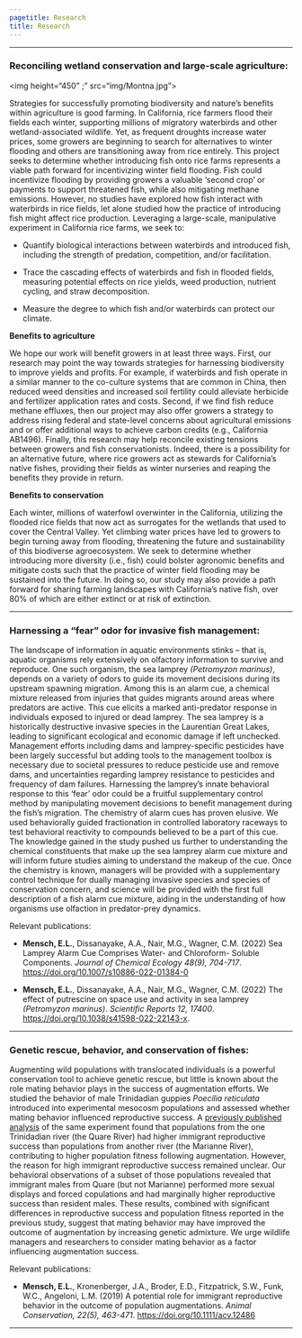 ```yaml
---
pagetitle: Research
title: Research
---
```

<style type="text/css">
h1.title {
  text-align: center;
}
</style>

***

### Reconciling wetland conservation and large-scale agriculture:  

<img height="450" ;" src="img/Montna.jpg">
<!---<img height="250" style="float: right; margin-left: 1em;" src="img/Montna.jpg"> --->

Strategies for successfully promoting biodiversity and nature’s benefits within agriculture is good farming. In California, rice farmers flood their fields each winter, supporting millions of migratory waterbirds and other wetland-associated wildlife. Yet, as frequent droughts increase water prices, some growers are beginning to search for alternatives to winter flooding and others are transitioning away from rice entirely. This project seeks to determine whether introducing fish onto rice farms represents a viable path forward for incentivizing winter field flooding. Fish could incentivize flooding by providing growers a valuable ‘second crop’ or payments to support threatened fish, while also mitigating methane emissions. However, no studies have explored how fish interact with waterbirds in rice fields, let alone studied how the practice of introducing fish might affect rice production. Leveraging a large-scale, manipulative experiment in California rice farms, we seek to:

* Quantify biological interactions between waterbirds and introduced fish, including the strength of predation, competition, and/or facilitation.

* Trace the cascading effects of waterbirds and fish in flooded fields, measuring potential effects on rice yields, weed production, nutrient cycling, and straw decomposition.

* Measure the degree to which fish and/or waterbirds can protect our climate.

**Benefits to agriculture**

We hope our work will benefit growers in at least three ways. First, our research may point the way towards strategies for harnessing biodiversity to improve yields and profits. For example, if waterbirds and fish operate in a similar manner to the co-culture systems that are common in China, then reduced weed densities and increased soil fertility could alleviate herbicide and fertilizer application rates and costs. Second, if we find fish reduce methane effluxes, then our project may also offer growers a strategy to address rising federal and state-level concerns about agricultural emissions and or offer additional ways to achieve carbon credits (e.g., California AB1496). Finally, this research may help reconcile existing tensions between growers and fish conservationists. Indeed, there is a possibility for an alternative future, where rice growers act as stewards for California’s native fishes, providing their fields as winter nurseries and reaping the benefits they provide in return.

**Benefits to conservation**

Each winter, millions of waterfowl overwinter in the California, utilizing the flooded rice fields that now act as surrogates for the wetlands that used to cover the Central Valley. Yet climbing water prices have led to growers to begin turning away from flooding, threatening the future and sustainability of this biodiverse agroecosystem. We seek to determine whether introducing more diversity (i.e., fish) could bolster agronomic benefits and mitigate costs such that the practice of winter field flooding may be sustained into the future. In doing so, our study may also provide a path forward for sharing farming landscapes with California’s native fish, over 80% of which are either extinct or at risk of extinction.

*** 

### Harnessing a "fear" odor for invasive fish management:

<!---<img height="350" style="float: right; margin-left: 2em;" src="img/field.jpg"> --->

The landscape of information in aquatic environments stinks – that is, aquatic organisms rely extensively on olfactory information to survive and reproduce. One such organism, the sea lamprey *(Petromyzon marinus)*, depends on a variety of odors to guide its movement decisions during its upstream spawning migration. Among this is an alarm cue, a chemical mixture released from injuries that guides migrants around areas where predators are active. This cue elicits a marked anti-predator response in individuals exposed to injured or dead lamprey. The sea lamprey is a historically destructive invasive species in the Laurentian Great Lakes, leading to significant ecological and economic damage if left unchecked. Management efforts including dams and lamprey-specific pesticides have been largely successful but adding tools to the management toolbox is necessary due to societal pressures to reduce pesticide use and remove dams, and uncertainties regarding lamprey resistance to pesticides and frequency of dam failures. Harnessing the lamprey’s innate behavioral response to this ‘fear’ odor could be a fruitful supplementary control method by manipulating movement decisions to benefit management during the fish’s migration. The chemistry of alarm cues has proven elusive. We used behaviorally guided fractionation in controlled laboratory raceways to test behavioral reactivity to compounds believed to be a part of this cue. The knowledge gained in the study pushed us further to understanding the chemical constituents that make up the sea lamprey alarm cue mixture and will inform future studies aiming to understand the makeup of the cue. Once the chemistry is known, managers will be provided with a supplementary control technique for dually managing invasive species and species of conservation concern, and science will be provided with the first full description of a fish alarm cue mixture, aiding in the understanding of how organisms use olfaction in predator-prey dynamics. 

Relevant publications: 

* **Mensch, E.L.**, Dissanayake, A.A., Nair, M.G., Wagner, C.M. (2022) Sea Lamprey Alarm Cue Comprises Water- and Chloroform- Soluble Components. *Journal of Chemical Ecology 48(9), 704-717*. [https://doi.org/10.1007/s10886-022-01384-0](https://doi.org/10.1007/s10886-022-01384-0)

* **Mensch, E.L.**, Dissanayake, A.A., Nair, M.G., Wagner, C.M. (2022) The effect of putrescine on space use and activity in sea lamprey *(Petromyzon marinus)*. *Scientific Reports 12, 17400*. [https://doi.org/10.1038/s41598-022-22143-x](https://doi.org/10.1038/s41598-022-22143-x).

***

### Genetic rescue, behavior, and conservation of fishes:

<!---<img height="350" style="float: right; margin-left: 2em;" src="img/field.jpg"> --->

Augmenting wild populations with translocated individuals is a powerful conservation tool to achieve genetic rescue, but little is known about the role mating behavior plays in the success of augmentation efforts. We studied the behavior of male Trinidadian guppies *Poecilia reticulata* introduced into experimental mesocosm populations and assessed whether mating behavior influenced reproductive success. A [previously published analysis](https://doi.org/10.1111/cobi.13076) of the same experiment found that populations from the one Trinidadian river (the Quare River) had higher immigrant reproductive success than populations from another river (the Marianne River), contributing to higher population fitness following augmentation. However, the reason for high immigrant reproductive success remained unclear. Our behavioral observations of a subset of those populations revealed that immigrant males from Quare (but not Marianne) performed more sexual displays and forced copulations and had marginally higher reproductive success than resident males. These results, combined with significant differences in reproductive success and population fitness reported in the previous study, suggest that mating behavior may have improved the outcome of augmentation by increasing genetic admixture. We urge wildlife managers and researchers to consider mating behavior as a factor influencing augmentation success.

Relevant publications: 

* **Mensch, E.L.**, Kronenberger, J.A., Broder, E.D., Fitzpatrick, S.W., Funk, W.C., Angeloni, L.M. (2019) A potential role for immigrant reproductive behavior in the outcome of population augmentations. *Animal Conservation, 22(5), 463-471*. [https://doi.org/10.1111/acv.12486](https://doi.org/10.1111/acv.12486)

***
